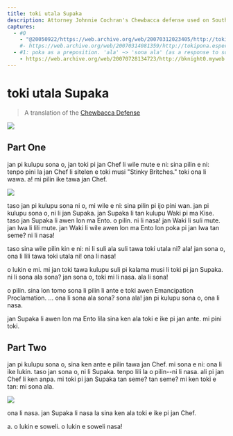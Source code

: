 ```yaml
---
title: toki utala Supaka
description: Attorney Johnnie Cochran's Chewbacca defense used on South Park
captures:
  - #0
    - "@20050922/https://web.archive.org/web/20070312023405/http://tokipona.esperanto-jeunes.org:80/text/chew.html"
    #- https://web.archive.org/web/20070314081359/http://tokipona.esperanto-jeunes.org:80/text/chew.html
  - #1: poka as a preposition. 'ala' ~> 'sona ala' (as a response to sona ala sona). fix typo li~>la
    - https://web.archive.org/web/20070728134723/http://bknight0.myweb.uga.edu/toki/text/chew.html
---
```


# toki utala Supaka
> A translation of the [Chewbacca Defense](http://web.archive.org/web/20070314081359/http://en.wikipedia.org/wiki/Chewbacca_Defense)

![](/images/chew1.jpg)

## Part One

jan pi kulupu sona o, jan toki pi jan Chef li wile mute e ni: sina pilin e ni: tenpo pini la jan Chef li sitelen e toki musi "Stinky Britches." toki ona li wawa. a! mi pilin ike tawa jan Chef.

![](/images/chew2.jpg)

taso jan pi kulupu sona ni o, mi wile e ni: sina pilin pi ijo pini wan. jan pi kulupu sona o, ni li jan Supaka. jan Supaka li tan kulupu Waki pi ma Kise. taso jan Supaka li awen lon ma Ento. o pilin. ni li nasa! jan Waki li suli mute. jan Iwa li lili mute. jan Waki li wile awen lon ma Ento <Change till={1}>lon</Change> poka <Change till={1}>pi</Change> jan Iwa tan seme? ni li nasa!

taso sina wile pilin kin e ni: ni li suli ala suli tawa toki utala ni? ala! jan sona o, ona li lili tawa toki utala ni! ona li nasa!

o lukin e mi. mi jan toki tawa kulupu suli pi kalama musi li toki pi jan Supaka. ni li sona ala sona? jan sona o, toki mi li nasa. ala li sona!

o pilin. sina lon tomo sona li pilin li ante e toki awen Emancipation Proclamation. ... ona li sona ala sona? <Change from={1}>sona</Change> ala! jan pi kulupu sona o, ona li nasa.

jan Supaka li awen lon ma Ento <Change till={1}>li</Change><Change from={1}>la</Change> sina ken ala toki e ike pi jan ante. mi pini toki. 


## Part Two

jan pi kulupu sona o, sina ken ante e pilin tawa jan Chef. mi sona e ni: ona li ike lukin. taso jan sona o, ni li Supaka. tenpo lili la o pilin--ni li nasa. ali pi jan Chef li ken anpa. mi toki pi jan Supaka tan seme? tan seme? mi ken toki e tan: mi sona ala.

![](/images/chew3.jpg)

ona li nasa. jan Supaka li nasa la sina ken ala toki e ike pi jan Chef.

a. o lukin e soweli. o lukin e soweli nasa!
